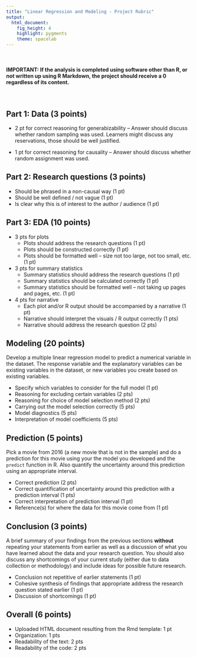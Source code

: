 ```yaml
---
title: "Linear Regression and Modeling - Project Rubric"
output: 
  html_document: 
    fig_height: 4
    highlight: pygments
    theme: spacelab
---
```


<br>

#### IMPORTANT: If the analysis is completed using software other than R, or not written up using R Markdown, the project should receive a 0 regardless of its content.

<br>

## Part 1: Data (3 points)

- 2 pt for correct reasoning for generabizability -- Answer should discuss whether 
random sampling was used. Learners might discuss any reservations, those should be well justified.

- 1 pt for correct reasoning for causality -- Answer should discuss whether 
random assignment was used.

## Part 2: Research questions (3 points)

- Should be phrased in a non-causal way (1 pt)
- Should be well defined / not vague (1 pt)
- Is clear why this is of interest to the author / audience (1 pt)
    
## Part 3: EDA (10 points)

- 3 pts for plots
    + Plots should address the research questions (1 pt)
    + Plots should be constructed correctly (1 pt)
    + Plots should be formatted well -- size not too large, not too small, etc. (1 pt)

- 3 pts for summary statistics
    + Summary statistics should address the research questions (1 pt)
    + Summary statistics should be calculated correctly (1 pt)
    + Summary statistics should be formatted well -- not taking up pages and pages, etc. (1 pt)
    
- 4 pts for narrative
    + Each plot and/or R output should be accompanied by a narrative (1 pt)
    + Narrative should interpret the visuals / R output correctly (1 pts)
    + Narrative should address the research question (2 pts)
  
## Modeling (20 points)

Develop a multiple linear regression model to predict a numerical variable 
in the dataset. The response variable and the explanatory variables can be 
existing variables in the dataset, or new variables you create based on existing 
variables.

- Specify which variables to consider for the full model (1 pt)
- Reasoning for excluding certain variables (2 pts)
- Reasoning for choice of model selection method (2 pts)
- Carrying out the model selection correctly (5 pts)
- Model diagnostics (5 pts)
- Interpretation of model coefficients (5 pts)

## Prediction (5 points)

Pick a movie from 2016 (a new movie that is not in the sample) and do a 
prediction for this movie using your the model you developed and the 
`predict` function in R. Also quantify the uncertainty around this 
prediction using an appropriate interval.

- Correct prediction (2 pts)
- Correct quantification of uncertainty around this prediction with a prediction interval (1 pts)
- Correct interpretation of prediction interval (1 pt)
- Reference(s) for where the data for this movie come from (1 pt)

## Conclusion (3 points)

A brief summary of your findings from the previous sections **without** 
repeating your statements from earlier as well as a discussion of what you 
have learned about the data and your research question. You should also discuss 
any shortcomings of your current study (either due to data collection or 
methodology) and include ideas for possible future research.

- Conclusion not repetitive of earlier statements (1 pt)
- Cohesive synthesis of findings that appropriate address the research question stated earlier (1 pt)
- Discussion of shortcomings (1 pt)

## Overall (6 points)

- Uploaded HTML document resulting from the Rmd template: 1 pt
- Organization: 1 pts
- Readability of the text: 2 pts
- Readability of the code: 2 pts